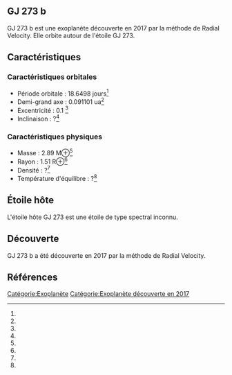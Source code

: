 == GJ 273 b ==

{{Infobox Exoplanète
| nom = GJ 273 b
| image = 
| légende = 
| étoile = GJ 273
| constellation = 
| ascension_droite = 
| déclinaison = 
| distance = ?
| type_spectral = ?
| masse = 2.89 M⊕<ref></ref>
| rayon = 1.51 R⊕<ref></ref>
| densité = ?<ref></ref>
| gravité = ?<ref></ref>
| température = ?<ref></ref>
| période = 18.6498 j<ref></ref>
| demi_grand_axe = 0.091101 ua<ref></ref>
| excentricité = 0.1 <ref></ref>
| inclinaison = ?<ref></ref>
| méthode_découverte = Radial Velocity
| date_découverte = 2017
| statut = Confirmée
}}

GJ 273 b est une exoplanète découverte en 2017 par la méthode de Radial Velocity. Elle orbite autour de l'étoile GJ 273.

== Caractéristiques ==

=== Caractéristiques orbitales ===
* Période orbitale : 18.6498 jours<ref></ref>
* Demi-grand axe : 0.091101 ua<ref></ref>
* Excentricité : 0.1 <ref></ref>
* Inclinaison : ?<ref></ref>

=== Caractéristiques physiques ===
* Masse : 2.89 M⊕<ref></ref>
* Rayon : 1.51 R⊕<ref></ref>
* Densité : ?<ref></ref>
* Température d'équilibre : ?<ref></ref>

== Étoile hôte ==

{{Infobox Étoile
| nom = GJ 273
| image = 
| légende = 
| constellation = 
| ascension_droite = 
| déclinaison = 
| distance = ?
| type_spectral = ?
| magnitude_absolue = 
| magnitude_apparente = 
| masse = ?<ref></ref>
| rayon = ?<ref></ref>
| température = ?<ref></ref>
| métallicité = ?<ref></ref>
| âge = ?<ref></ref>
}}

L'étoile hôte GJ 273 est une étoile de type spectral inconnu.

== Découverte ==

GJ 273 b a été découverte en 2017 par la méthode de Radial Velocity.

== Références ==
<references />

[[Catégorie:Exoplanète]]
[[Catégorie:Exoplanète découverte en 2017]]
